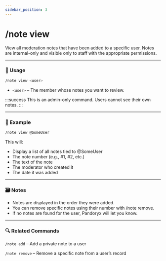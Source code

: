 ```yaml
---
sidebar_position: 3
---
```


# /note view

View all moderation notes that have been added to a specific user. Notes are internal-only and visible only to staff with the appropriate permissions.

<hr className="md-divider-gradient" />

### 💬 Usage
```bash
/note view <user>
```
- `<user>` – The member whose notes you want to review.

:::success
This is an admin-only command. Users cannot see their own notes.
:::

<hr className="md-divider-gradient" />

### 📌 Example
```bash
/note view @SomeUser
```
This will:
- Display a list of all notes tied to @SomeUser
- The note number (e.g., #1, #2, etc.)
- The text of the note
- The moderator who created it
- The date it was added

<hr className="md-divider-gradient" />

### 🗃️ Notes
- Notes are displayed in the order they were added.
- You can remove specific notes using their number with /note remove.
- If no notes are found for the user, Pandoryx will let you know.

<hr className="md-divider-gradient" />

### 🔍 Related Commands
`/note add` – Add a private note to a user

`/note remove` – Remove a specific note from a user’s record